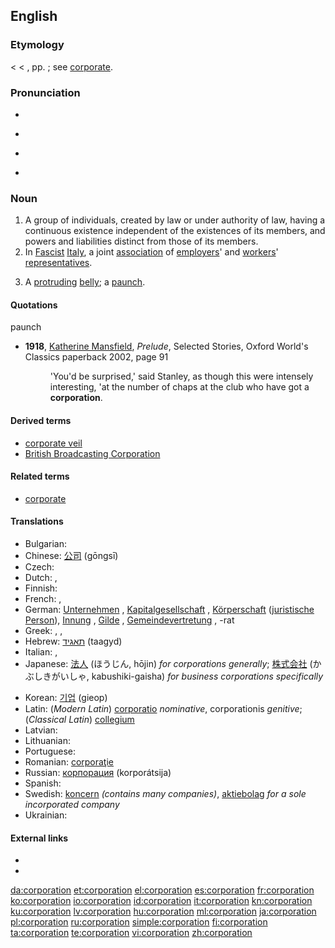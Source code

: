 {{wikipedia}}
==English==

===Etymology===
< {{etyl|LL.}} {{term|corporatio||assumption of a body}} < {{etyl|la}} {{term|coporare}}, pp. {{term|corporatus||to form into a body}}; see [[corporate]].

===Pronunciation===
* {{audio|en-us-corporation.ogg|Audio (US)}}

* {{rhymes|eɪʃǝn}}
* {{a|UK}} {{IPA|/'kɔːpoˈreɪʃn/}}
* {{a|US}} {{IPA|/ˌkɔɹpəˈɹeɪʃən/}}

===Noun===
{{en-noun}}

# A group of individuals, created by law or under authority of law, having a continuous existence independent of the existences of its members, and powers and liabilities distinct from those of its members.
# In [[Fascist]] [[Italy]], a joint [[association]] of [[employers]]' and [[workers]]' [[representatives]].
# {{slang}} A [[protruding]] [[belly]]; a [[paunch]].

====Quotations====
;paunch
* '''1918''', [[w:Katherine Mansfield|Katherine Mansfield]], ''Prelude'', Selected Stories, Oxford World's Classics paperback 2002, page 91
*: 'You'd be surprised,' said Stanley, as though this were intensely interesting, 'at the number of chaps at the club who have got a '''corporation'''.

====Derived terms====
* [[corporate veil]]
* [[British Broadcasting Corporation]]

====Related terms====
* [[corporate]]

====Translations====
{{trans-top|company}}
* Bulgarian: {{t+|bg|корпорация|f}}
* Chinese: [[公司]] (gōngsī)
* Czech: {{t+|cs|společnost|f}}
* Dutch: {{t+|nl|bedrijf|n}}, {{t+|nl|vennootschap|n}}
* Finnish: {{t+|fi|yhtiö}}
* French: {{t+|fr|corporation|f}}, {{t+|fr|société|f}}
* German: [[Unternehmen]] {{n}}, [[Kapitalgesellschaft]] {{f}}, [[Körperschaft]] {{f}} ([[juristische Person]]), [[Innung]] {{f}}, [[Gilde]] {{f}}, [[Gemeindevertretung]] {{f}}, -rat {{m}}
* Greek: {{t+|el|εταιρία|f|tr=etería}},  {{t|el|επιχείρηση|f|tr=epichìrisi}},  {{t+|el|οργανισμός|m|tr=organismós}}
* Hebrew: [[תאגיד]] (taagyd) {{m}}
* Italian: {{t+|it|società|f}}, {{t+|it|corporazione|f}}
* Japanese: [[法人]] (ほうじん, hōjin) ''for corporations generally''; [[株式会社]] (かぶしきがいしゃ, kabushiki-gaisha) ''for business corporations specifically''
{{trans-mid}}
* Korean: [[기업]] (gieop)
* Latin: (''Modern Latin'') [[corporatio]] {{f}} ''nominative'', corporationis ''genitive''; (''Classical Latin'') [[collegium]] {{n}}
* Latvian: {{t|lv|korporācija|f|xs=Latvian}}
* Lithuanian: {{t+|lt|korporacija|f|xs=Lithuanian}}
* Portuguese: {{t|pt|corporação|f}}
* Romanian: [[corporaţie]] {{f}}
* Russian: [[корпорация]] (korporátsija) {{f}}
* Spanish: {{t-|es|corporación|f}}
* Swedish: [[koncern]] ''(contains many companies)'', [[aktiebolag]] ''for a sole incorporated company''
* Ukrainian: {{t|uk|корпорація|f|xs=Ukrainian}}
{{trans-bottom}}

{{trans-top|Italian association}}
{{trans-mid}}
{{trans-bottom}}

====External links====
* {{R:Webster 1913}}
* {{R:Century 1911}}

[[da:corporation]]
[[et:corporation]]
[[el:corporation]]
[[es:corporation]]
[[fr:corporation]]
[[ko:corporation]]
[[io:corporation]]
[[id:corporation]]
[[it:corporation]]
[[kn:corporation]]
[[ku:corporation]]
[[lv:corporation]]
[[hu:corporation]]
[[ml:corporation]]
[[ja:corporation]]
[[pl:corporation]]
[[ru:corporation]]
[[simple:corporation]]
[[fi:corporation]]
[[ta:corporation]]
[[te:corporation]]
[[vi:corporation]]
[[zh:corporation]]